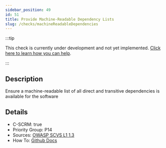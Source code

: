 ```yaml
---
sidebar_position: 49
id: 51
title: Provide Machine-Readable Dependency Lists
slug: /checks/machineReadableDependencies
---
```


<!-- BANNER:START -->
:::tip

This check is currently under development and not yet implemented. [Click here to learn how you can help](/contribute).

:::
<!-- BANNER:END -->

<!-- DESCRIPTION:START -->
## Description
Ensure a machine-readable list of all direct and transitive dependencies is available for the software
<!-- DESCRIPTION:END -->

<!-- DETAILS:START -->
## Details
- C-SCRM: true
- Priority Group: P14
- Sources: [OWASP SCVS L1 1.3](https://scvs.owasp.org/scvs/v1-inventory/#verification-requirements)
- How To: [Github Docs](https://docs.github.com/en/code-security/supply-chain-security/understanding-your-software-supply-chain/about-supply-chain-security#what-is-the-dependency-graph)

<!-- DETAILS:END -->
